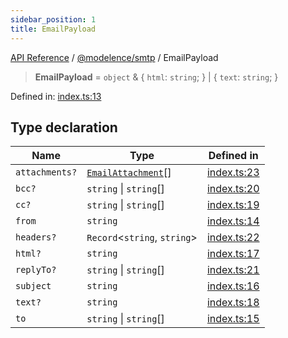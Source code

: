 ```yaml
---
sidebar_position: 1
title: EmailPayload
---
```


[API Reference](/api-reference/@modelence/smtp/type-aliases/../../../index) / [@modelence/smtp](/api-reference/@modelence/smtp/type-aliases/../index) / EmailPayload

> **EmailPayload** = `object` & \{ `html`: `string`; \} \| \{ `text`: `string`; \}

Defined in: [index.ts:13](https://github.com/modelence/modelence/blob/dc62f47aa64feb1b8873717e14be742a0d20c990/packages/smtp/src/index.ts#L13)

## Type declaration

| Name | Type | Defined in |
| ------ | ------ | ------ |
| `attachments?` | [`EmailAttachment`](/api-reference/@modelence/smtp/type-aliases/EmailAttachment)[] | [index.ts:23](https://github.com/modelence/modelence/blob/dc62f47aa64feb1b8873717e14be742a0d20c990/packages/smtp/src/index.ts#L23) |
| `bcc?` | `string` \| `string`[] | [index.ts:20](https://github.com/modelence/modelence/blob/dc62f47aa64feb1b8873717e14be742a0d20c990/packages/smtp/src/index.ts#L20) |
| `cc?` | `string` \| `string`[] | [index.ts:19](https://github.com/modelence/modelence/blob/dc62f47aa64feb1b8873717e14be742a0d20c990/packages/smtp/src/index.ts#L19) |
| `from` | `string` | [index.ts:14](https://github.com/modelence/modelence/blob/dc62f47aa64feb1b8873717e14be742a0d20c990/packages/smtp/src/index.ts#L14) |
| `headers?` | `Record`\<`string`, `string`\> | [index.ts:22](https://github.com/modelence/modelence/blob/dc62f47aa64feb1b8873717e14be742a0d20c990/packages/smtp/src/index.ts#L22) |
| `html?` | `string` | [index.ts:17](https://github.com/modelence/modelence/blob/dc62f47aa64feb1b8873717e14be742a0d20c990/packages/smtp/src/index.ts#L17) |
| `replyTo?` | `string` \| `string`[] | [index.ts:21](https://github.com/modelence/modelence/blob/dc62f47aa64feb1b8873717e14be742a0d20c990/packages/smtp/src/index.ts#L21) |
| `subject` | `string` | [index.ts:16](https://github.com/modelence/modelence/blob/dc62f47aa64feb1b8873717e14be742a0d20c990/packages/smtp/src/index.ts#L16) |
| `text?` | `string` | [index.ts:18](https://github.com/modelence/modelence/blob/dc62f47aa64feb1b8873717e14be742a0d20c990/packages/smtp/src/index.ts#L18) |
| `to` | `string` \| `string`[] | [index.ts:15](https://github.com/modelence/modelence/blob/dc62f47aa64feb1b8873717e14be742a0d20c990/packages/smtp/src/index.ts#L15) |
